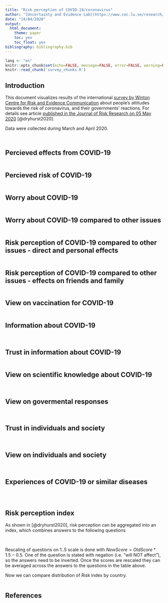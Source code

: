 ```yaml
---
title: "Risk perception of COVID-19/coronavirus"
author: "[Uncertainty and Evidence Lab](https://www.cec.lu.se/research/unevil)  \nLund University"
date: "14/04/2020"
output: 
  html_document: 
    theme: paper
    toc: yes
    toc_float: yes
bibliography: bibliography.bib
---
```


```r
lang <- "en"
knitr::opts_chunk$set(echo=FALSE, message=FALSE, error=FALSE, warning=FALSE, tidy=TRUE, tidy.opts=list(comment=FALSE))
knitr::read_chunk('survey_chunks.R')
```

## Introduction

This document visualizes results of the international [survey by Winton Centre for Risk and Evidence Communication](https://www.cam.ac.uk/stories/wintoncovid1) about people's attitudes towards the risk of coronavirus, and their governments’ reactions. For details see article [published in the Journal of Risk Research on 05 May 2020](https://doi.org/10.1080/13669877.2020.1758193) [@dryhurst2020].

Data were collected during March and April 2020. 

```r

```


```r

```

## Percieved effects from COVID-19

```r

```

## Percieved risk of COVID-19 

```r

```

## Worry about COVID-19

```r

```

## Worry about COVID-19 compared to other issues

```r

```

## Risk perception of COVID-19 compared to other issues - direct and personal effects

```r

```

## Risk perception of COVID-19 compared to other issues - effects on friends and family

```r

```

## View on vaccination for COVID-19

```r

```

## Information about COVID-19

```r

```

```r

```

## Trust in information about COVID-19
```r

```

## View on scientific knowledge about COVID-19

```r

```

```r

```

## View on govermental responses

```r

```

```r

```

## Trust in individuals and society

```r

```

```r

```

## View on individuals and society

```r

```

```r

```

## Experiences of COVID-19 or similar diseases

```r

```

```r

```

```r

```

## Risk perception index 

As shown in [@dryhurst2020], risk perception can be aggregated into an index, which combines answers to the following questions

```r

```
<br>
Rescaling of questions on 1..5 scale is done with $NewScore = OldScore * 1.5 - 0.5$. One of the question is stated with negation (i.e. "will NOT affect"), so the answers need to be inverted. Once the scores are rescaled they can be averaged across the answers to the questions in the table above. 

Now we can compare distribution of Risk index by country.

```r

```


## References
